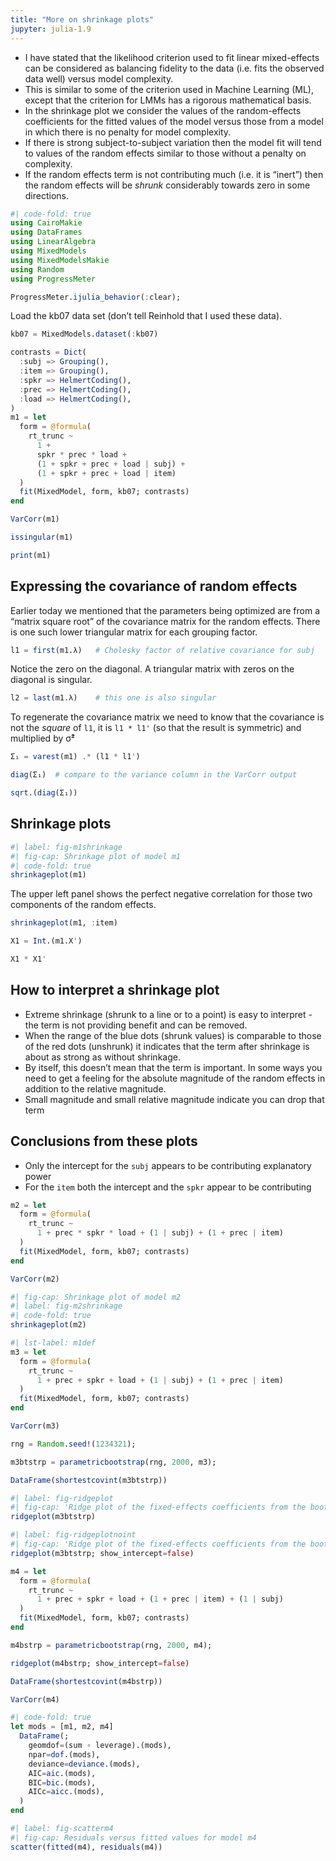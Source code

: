 ```yaml
---
title: "More on shrinkage plots"
jupyter: julia-1.9
---
```


  - I have stated that the likelihood criterion used to fit linear mixed-effects can be considered as balancing fidelity to the data (i.e. fits the observed data well) versus model complexity.
  - This is similar to some of the criterion used in Machine Learning (ML), except that the criterion for LMMs has a rigorous mathematical basis.
  - In the shrinkage plot we consider the values of the random-effects coefficients for the fitted values of the model versus those from a model in which there is no penalty for model complexity.
  - If there is strong subject-to-subject variation then the model fit will tend to values of the random effects similar to those without a penalty on complexity.
  - If the random effects term is not contributing much (i.e. it is "inert") then the random effects will be *shrunk* considerably towards zero in some directions.

```julia
#| code-fold: true
using CairoMakie
using DataFrames
using LinearAlgebra
using MixedModels
using MixedModelsMakie
using Random
using ProgressMeter

ProgressMeter.ijulia_behavior(:clear);
```

Load the kb07 data set (don't tell Reinhold that I used these data).

```julia
kb07 = MixedModels.dataset(:kb07)
```

```julia
contrasts = Dict(
  :subj => Grouping(),
  :item => Grouping(),
  :spkr => HelmertCoding(),
  :prec => HelmertCoding(),
  :load => HelmertCoding(),
)
m1 = let
  form = @formula(
    rt_trunc ~
      1 +
      spkr * prec * load +
      (1 + spkr + prec + load | subj) +
      (1 + spkr + prec + load | item)
  )
  fit(MixedModel, form, kb07; contrasts)
end
```

```julia
VarCorr(m1)
```

```julia
issingular(m1)
```

```julia
print(m1)
```

## Expressing the covariance of random effects

Earlier today we mentioned that the parameters being optimized are from a "matrix square root" of the covariance matrix for the random effects.
There is one such lower triangular matrix for each grouping factor.

```julia
l1 = first(m1.λ)   # Cholesky factor of relative covariance for subj
```

Notice the zero on the diagonal.  A triangular matrix with zeros on the diagonal is singular.

```julia
l2 = last(m1.λ)    # this one is also singular
```

To regenerate the covariance matrix we need to know that the covariance is not the *square* of `l1`, it is `l1 * l1'` (so that the result is symmetric) and multiplied by σ̂²

```julia
Σ₁ = varest(m1) .* (l1 * l1')
```

```julia
diag(Σ₁)  # compare to the variance column in the VarCorr output
```

```julia
sqrt.(diag(Σ₁))
```

## Shrinkage plots

```julia
#| label: fig-m1shrinkage
#| fig-cap: Shrinkage plot of model m1
#| code-fold: true
shrinkageplot(m1)
```

The upper left panel shows the perfect negative correlation for those two components of the random effects.

```julia
shrinkageplot(m1, :item)
```

```julia
X1 = Int.(m1.X')
```

```julia
X1 * X1'
```

## How to interpret a shrinkage plot

  - Extreme shrinkage (shrunk to a line or to a point) is easy to interpret - the term is not providing benefit and can be removed.
  - When the range of the blue dots (shrunk values) is comparable to those of the red dots (unshrunk) it indicates that the term after shrinkage is about as strong as without shrinkage.
  - By itself, this doesn't mean that the term is important.  In some ways you need to get a feeling for the absolute magnitude of the random effects in addition to the relative magnitude.
  - Small magnitude and small relative magnitude indicate you can drop that term

## Conclusions from these plots

  - Only the intercept for the `subj` appears to be contributing explanatory power
  - For the `item` both the intercept and the `spkr` appear to be contributing

```julia
m2 = let
  form = @formula(
    rt_trunc ~
      1 + prec * spkr * load + (1 | subj) + (1 + prec | item)
  )
  fit(MixedModel, form, kb07; contrasts)
end
```

```julia
VarCorr(m2)
```

```julia
#| fig-cap: Shrinkage plot of model m2
#| label: fig-m2shrinkage
#| code-fold: true
shrinkageplot(m2)
```

```julia
#| lst-label: m1def
m3 = let
  form = @formula(
    rt_trunc ~
      1 + prec + spkr + load + (1 | subj) + (1 + prec | item)
  )
  fit(MixedModel, form, kb07; contrasts)
end
```

```julia
VarCorr(m3)
```

```julia
rng = Random.seed!(1234321);
```

```julia
m3btstrp = parametricbootstrap(rng, 2000, m3);
```

```julia
DataFrame(shortestcovint(m3btstrp))
```

```julia
#| label: fig-ridgeplot
#| fig-cap: 'Ridge plot of the fixed-effects coefficients from the bootstrap sample'
ridgeplot(m3btstrp)
```

```julia
#| label: fig-ridgeplotnoint
#| fig-cap: 'Ridge plot of the fixed-effects coefficients from the bootstrap sample (with the intercept)'
ridgeplot(m3btstrp; show_intercept=false)
```

```julia
m4 = let
  form = @formula(
    rt_trunc ~
      1 + prec + spkr + load + (1 + prec | item) + (1 | subj)
  )
  fit(MixedModel, form, kb07; contrasts)
end
```

```julia
m4bstrp = parametricbootstrap(rng, 2000, m4);
```

```julia
ridgeplot(m4bstrp; show_intercept=false)
```

```julia
DataFrame(shortestcovint(m4bstrp))
```

```julia
VarCorr(m4)
```

```julia
#| code-fold: true
let mods = [m1, m2, m4]
  DataFrame(;
    geomdof=(sum ∘ leverage).(mods),
    npar=dof.(mods),
    deviance=deviance.(mods),
    AIC=aic.(mods),
    BIC=bic.(mods),
    AICc=aicc.(mods),
  )
end
```

```julia
#| label: fig-scatterm4
#| fig-cap: Residuals versus fitted values for model m4
scatter(fitted(m4), residuals(m4))
```
